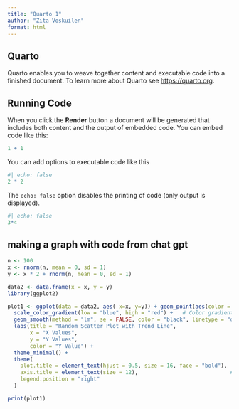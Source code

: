 ```yaml
---
title: "Quarto 1"
author: "Zita Voskuilen"
format: html
---
```


## Quarto

Quarto enables you to weave together content and executable code into a finished document. To learn more about Quarto see <https://quarto.org>.

## Running Code

When you click the **Render** button a document will be generated that includes both content and the output of embedded code. You can embed code like this:

```r
1 + 1
```

You can add options to executable code like this

```r
#| echo: false
2 * 2
```

The `echo: false` option disables the printing of code (only output is displayed).

```r
#| echo: false
3*4
```

## making a graph with code from chat gpt

```r
n <- 100
x <- rnorm(n, mean = 0, sd = 1)
y <- x * 2 + rnorm(n, mean = 0, sd = 1)

data2 <- data.frame(x = x, y = y)
library(ggplot2)

plot1 <- ggplot(data = data2, aes( x=x, y=y)) + geom_point(aes(color = y), size = 3, alpha = 0.7) +  # Scatter plot points
  scale_color_gradient(low = "blue", high = "red") +   # Color gradient from blue to red
  geom_smooth(method = "lm", se = FALSE, color = "black", linetype = "dashed") + # Add trend line
  labs(title = "Random Scatter Plot with Trend Line",
       x = "X Values",
       y = "Y Values",
       color = "Y Value") +
  theme_minimal() +
  theme(
    plot.title = element_text(hjust = 0.5, size = 16, face = "bold"),  # Center and style the title
    axis.title = element_text(size = 12),                             # Style axis titles
    legend.position = "right"  
  ) 

print(plot1)
```
